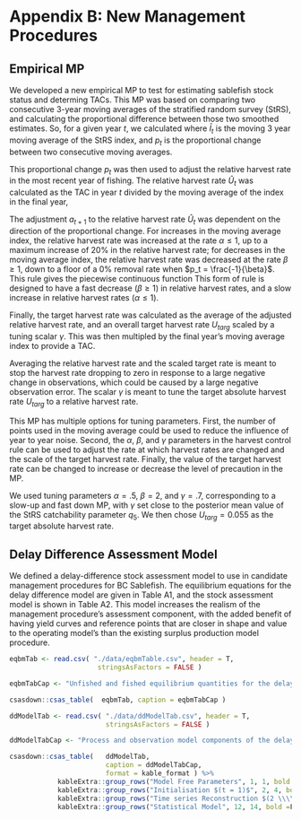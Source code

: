 # Appendix B: New Management Procedures

## Empirical MP 

We developed a new empirical MP to test for estimating
sablefish stock status and determing TACs. This MP was based on 
comparing two consecutive 3-year moving averages of the 
stratified random survey (StRS), and calculating the proportional 
difference between those two smoothed estimates. So, for a given
year $t$, we calculated
\begin{align}
\bar{I}_t & = e^{\frac{\sum_{t' = t - 2}^{t} \log I_{t'} }{3}}, \\
\bar{I}_{t-1} & = e^{\frac{\sum_{t' = t - 3}^{t-1} \log I_{t'} }{3}}, \\
p_t & = \frac{I_{t}}{I_{t-1}} - 1,
\end{align}
where $\bar{I}_t$ is the moving 3 year moving average of the
StRS index, and $p_t$ is the proportional change between
two consecutive moving averages.

This proportional change $p_t$ was then used to adjust the relative 
harvest rate in the most recent year of fishing. The relative harvest 
rate $\hat{U}_t$ was calculated as the TAC in year $t$ divided by the moving 
average of the index in the final year,
\begin{equation}
\hat{U}_{t} = \frac{C_{t}}{\bar{I}_{t}}.
\end{equation}

The adjustment $a_{t+1}$ to the relative harvest rate $\hat{U}_t$ was 
dependent on the direction of the proportional change. For increases 
in the moving average index, the relative harvest rate was increased 
at the rate $\alpha \leq 1$, up to a maximum increase of 20% in the 
relative harvest rate; for decreases in the moving average index, 
the relative harvest rate was decreased at the rate $\beta \geq 1$,
down to a floor of a 0% removal rate when $p_t = \frac{-1}{\beta}$. 
This rule gives the piecewise continuous function
\begin{equation}
a_{t+1} = \left\{ 
  \begin{array}{cl}
    0.2 & p_t \geq \frac{0.2}{\alpha}  \\
    \alpha \cdot p_t & 0 \leq p_t \leq \frac{0.2}{\alpha} \\
    \beta \cdot p_t & \frac{-1}{\beta} \leq  p_t \leq 0 \\
    -1 & p_t \leq \frac{-1}{\beta}.
  \end{array}
\right.
\end{equation} 
This form of rule is designed to have a fast decrease ($\beta \geq 1$) 
in  relative harvest rates, and a slow increase in relative harvest
rates ($\alpha \leq 1$).

Finally, the target harvest rate was calculated as the average
of the adjusted relative harvest rate, and an overall target harvest
rate $U_{targ}$ scaled by a tuning scalar $\gamma$. This was then 
multipled by the final year's moving average index to provide a TAC.
\begin{align}
U_{t+1} &= \frac{(1 + a_{t+1})\hat{U_t} + \gamma U_{targ}}{2}, \\
C_{t+1} &= U_{t+1} \cdot \bar{I}_{t}.
\end{align}

Averaging the relative harvest rate and the scaled target rate
is meant to stop the harvest rate dropping to zero in response to
a large negative change in observations, which could be caused
by a large negative observation error. The scalar $\gamma$
is meant to tune the target absolute harvest rate $U_{targ}$ to
a relative harvest rate.

This MP has multiple options for tuning parameters. First, the 
number of points used in the moving average could be used
to reduce the influence of year to year noise. Second, the 
$\alpha$, $\beta$, and $\gamma$ parameters in the harvest
control rule can be used to adjust the rate at which harvest
rates are changed and the scale of the target harvest rate. 
Finally, the value of the target harvest rate can be changed
to increase or decrease the level of precaution in the MP.

We used tuning parameters $\alpha = .5$, $\beta = 2$,
and $\gamma = .7$, corresponding to a slow-up and fast down
MP, with $\gamma$ set close to the posterior mean value of
the StRS catchability parameter $q_5$. We then chose
$U_{targ} = 0.055$ as the target absolute harvest rate.

## Delay Difference Assessment Model

We defined a delay-difference stock assessment model
to use in candidate management procedures for BC Sablefish.
The equilibrium equations for the delay difference model
are given in Table A1, and the stock assessment model
is shown in Table A2. This model increases the realism of
the management procedure's assessment component, with
the added benefit of having yield curves and reference
points that are closer in shape and value to the operating
model's than the existing surplus production model procedure.


```r
eqbmTab <- read.csv( "./data/eqbmTable.csv", header = T,
                      stringsAsFactors = FALSE ) 

eqbmTabCap <- "Unfished and fished equilibrium quantities for the delay-difference population dynamics."

csasdown::csas_table(  eqbmTab, caption = eqbmTabCap )

```


```r
ddModelTab <- read.csv( "./data/ddModelTab.csv", header = T,
                        stringsAsFactors = FALSE ) 

ddModelTabCap <- "Process and observation model components of the delay difference stock assessment model used in BC Sablefish management procedures. Initialisation values for biomass, numbers, and recruitment are equilibrium unfished values from Table 2."

csasdown::csas_table(   ddModelTab, 
                        caption = ddModelTabCap,
                        format = kable_format ) %>% 
            kableExtra::group_rows("Model Free Parameters", 1, 1, bold =T, italic = F ) %>%
            kableExtra::group_rows("Initialisation $(t = 1)$", 2, 4, bold =T, italic = F, escape = F ) %>%
            kableExtra::group_rows("Time series Reconstruction $(2 \\\\leq t \\\\leq T)$", 5, 11, bold =T, italic = F, escape = F ) %>%
            kableExtra::group_rows("Statistical Model", 12, 14, bold =F, italic = T ) 

```




